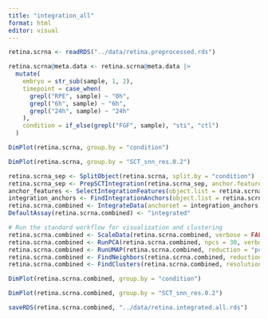 ```yaml
---
title: "integration_all"
format: html
editor: visual
---
```


```r
retina.scrna <- readRDS("../data/retina.preprocessed.rds")

retina.scrna@meta.data <- retina.scrna@meta.data |> 
  mutate(
    embryo = str_sub(sample, 1, 2),
    timepoint = case_when(
      grepl("RPE", sample) ~ "0h",
      grepl("6h", sample) ~ "6h",
      grepl("24h", sample) ~ "24h"
    ),
    condition = if_else(grepl("FGF", sample), "sti", "ctl")
  )
```

```r
DimPlot(retina.scrna, group.by = "condition")
```

```r
DimPlot(retina.scrna, group.by = "SCT_snn_res.0.2")
```

```r
retina.scrna_sep <- SplitObject(retina.scrna, split.by = "condition")
retina.scrna_sep <- PrepSCTIntegration(retina.scrna_sep, anchor.features = 2000)
anchor_features <- SelectIntegrationFeatures(object.list = retina.scrna_sep)
integration_anchors <- FindIntegrationAnchors(object.list = retina.scrna_sep, normalization.method = "SCT", anchor.features = anchor_features)
retina.scrna.combined <- IntegrateData(anchorset = integration_anchors)
DefaultAssay(retina.scrna.combined) <- "integrated"
```

```r
# Run the standard workflow for visualization and clustering
retina.scrna.combined <- ScaleData(retina.scrna.combined, verbose = FALSE)
retina.scrna.combined <- RunPCA(retina.scrna.combined, npcs = 30, verbose = FALSE)
retina.scrna.combined <- RunUMAP(retina.scrna.combined, reduction = "pca", dims = 1:15)
retina.scrna.combined <- FindNeighbors(retina.scrna.combined, reduction = "pca", dims = 1:15)
retina.scrna.combined <- FindClusters(retina.scrna.combined, resolution = 0.2)
```

```r
DimPlot(retina.scrna.combined, group.by = "condition")
```

```r
DimPlot(retina.scrna.combined, group.by = "SCT_snn_res.0.2")
```

```r
saveRDS(retina.scrna.combined, "../data/retina.integrated.all.rds")
```
